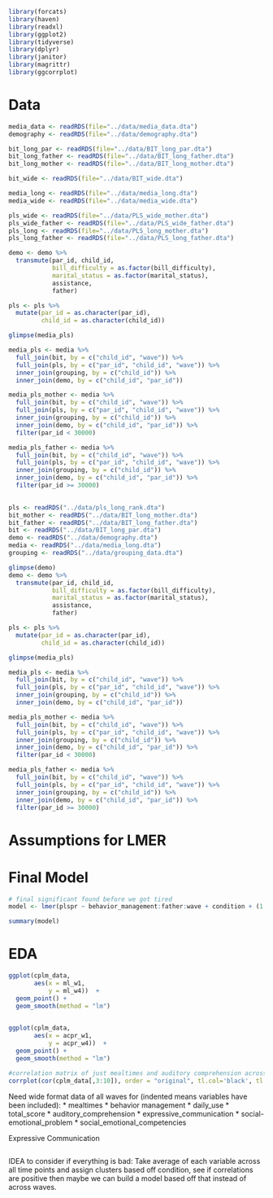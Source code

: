 
```r
library(forcats)
library(haven)
library(readxl)
library(ggplot2)
library(tidyverse)
library(dplyr)
library(janitor)
library(magrittr)
library(ggcorrplot)
```
# Data 

```r
media_data <- readRDS(file="../data/media_data.dta")
demography <- readRDS(file="../data/demography.dta")

bit_long_par <- readRDS(file="../data/BIT_long_par.dta")
bit_long_father <- readRDS(file="../data/BIT_long_father.dta")
bit_long_mother <- readRDS(file="../data/BIT_long_mother.dta")

bit_wide <- readRDS(file="../data/BIT_wide.dta")

media_long <- readRDS(file="../data/media_long.dta")
media_wide <- readRDS(file="../data/media_wide.dta")

pls_wide <- readRDS(file="../data/PLS_wide_mother.dta")
pls_wide_father <- readRDS(file="../data/PLS_wide_father.dta")
pls_long <- readRDS(file="../data/PLS_long_mother.dta")
pls_long_father <- readRDS(file="../data/PLS_long_father.dta")
```

```r
demo <- demo %>% 
  transmute(par_id, child_id, 
            bill_difficulty = as.factor(bill_difficulty),
            marital_status = as.factor(marital_status),
            assistance,
            father)

pls <- pls %>%
  mutate(par_id = as.character(par_id),
         child_id = as.character(child_id))

glimpse(media_pls)

media_pls <- media %>%
  full_join(bit, by = c("child_id", "wave")) %>% 
  full_join(pls, by = c("par_id", "child_id", "wave")) %>%
  inner_join(grouping, by = c("child_id")) %>%
  inner_join(demo, by = c("child_id", "par_id")) 

media_pls_mother <- media %>%
  full_join(bit, by = c("child_id", "wave")) %>% 
  full_join(pls, by = c("par_id", "child_id", "wave")) %>%
  inner_join(grouping, by = c("child_id")) %>%
  inner_join(demo, by = c("child_id", "par_id")) %>%
  filter(par_id < 30000)

media_pls_father <- media %>%
  full_join(bit, by = c("child_id", "wave")) %>% 
  full_join(pls, by = c("par_id", "child_id", "wave")) %>%
  inner_join(grouping, by = c("child_id")) %>%
  inner_join(demo, by = c("child_id", "par_id")) %>%
  filter(par_id >= 30000)
 

pls <- readRDS("../data/pls_long_rank.dta")
bit_mother <- readRDS("../data/BIT_long_mother.dta")
bit_father <- readRDS("../data/BIT_long_father.dta")
bit <- readRDS("../data/BIT_long_par.dta")
demo <- readRDS("../data/demography.dta")
media <- readRDS("../data/media_long.dta")
grouping <- readRDS("../data/grouping_data.dta")

glimpse(demo)
demo <- demo %>% 
  transmute(par_id, child_id, 
            bill_difficulty = as.factor(bill_difficulty),
            marital_status = as.factor(marital_status),
            assistance,
            father)

pls <- pls %>%
  mutate(par_id = as.character(par_id),
         child_id = as.character(child_id))

glimpse(media_pls)

media_pls <- media %>%
  full_join(bit, by = c("child_id", "wave")) %>% 
  full_join(pls, by = c("par_id", "child_id", "wave")) %>%
  inner_join(grouping, by = c("child_id")) %>%
  inner_join(demo, by = c("child_id", "par_id")) 

media_pls_mother <- media %>%
  full_join(bit, by = c("child_id", "wave")) %>% 
  full_join(pls, by = c("par_id", "child_id", "wave")) %>%
  inner_join(grouping, by = c("child_id")) %>%
  inner_join(demo, by = c("child_id", "par_id")) %>%
  filter(par_id < 30000)

media_pls_father <- media %>%
  full_join(bit, by = c("child_id", "wave")) %>% 
  full_join(pls, by = c("par_id", "child_id", "wave")) %>%
  inner_join(grouping, by = c("child_id")) %>%
  inner_join(demo, by = c("child_id", "par_id")) %>%
  filter(par_id >= 30000)
```

# Assumptions for LMER

# Final Model
```r
# final significant found before we got tired
model <- lmer(plspr ~ behavior_management:father:wave + condition + (1 | child_id), REML = FALSE, data = media_pls)

summary(model)
```



# EDA
```r
ggplot(cplm_data,
       aes(x = ml_w1,
           y = ml_w4))  +
  geom_point() +
  geom_smooth(method = "lm")

  
ggplot(cplm_data,
       aes(x = acpr_w1,
           y = acpr_w4))  +
  geom_point() +
  geom_smooth(method = "lm")

```
```r
#correlation matrix of just mealtimes and auditory comprehension across all waves
corrplot(cor(cplm_data[,3:10]), order = "original", tl.col='black', tl.cex=.75) 
```
Need wide format data of all waves for (indented means variables have been included): 
 *    mealtimes 
 * behavior management
 * daily_use
 * total_score
 *    auditory_comprehension
 * expressive_communication
 * social-emotional_problem
 * social_emotional_competencies

Expressive Communication
```r

```

IDEA to consider if everything is bad:
Take average of each variable across all time points and assign clusters based off condition, see if correlations are positive then maybe we can build a model based off that instead of across waves.
